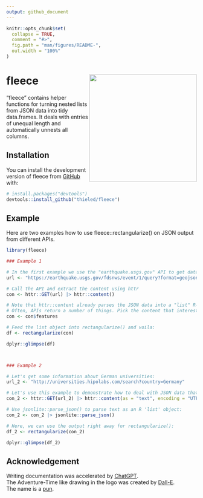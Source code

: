 ```yaml
---
output: github_document
---
```


<!-- README.md is generated from README.Rmd. Please edit that file -->

```r
knitr::opts_chunk$set(
  collapse = TRUE,
  comment = "#>",
  fig.path = "man/figures/README-",
  out.width = "100%"
)
```

# fleece <img src="man/figures/logo.png" align="right" height="284" />

<!-- badges: start -->
<!-- badges: end -->

"fleece" contains helper functions for turning nested lists from JSON data into tidy data.frames. 
It deals with entries of unequal length and automatically unnests all columns.


## Installation

You can install the development version of fleece from [GitHub](https://github.com/) with:

``` r
# install.packages("devtools")
devtools::install_github("thieled/fleece")
```

## Example

Here are two examples how to use fleece::rectangularize() on JSON output from different APIs.  

```r

library(fleece)

### Example 1

# In the first example we use the "earthquake.usgs.gov" API to get data about some earthquakes:
url <- "https://earthquake.usgs.gov/fdsnws/event/1/query?format=geojson&starttime=2023-03-01&endtime=2023-03-02&minmagnitude=5"

# Call the API and extract the content using httr
con <- httr::GET(url) |> httr::content()

# Note that httr::content already parses the JSON data into a "list" R-object.
# Often, APIs return a number of things. Pick the content that interests you:
con <- con$features

# Feed the list object into rectangularize() and voila:
df <- rectangularize(con)

dplyr::glimpse(df)



### Example 2

# Let's get some information about German universities:
url_2 <- "http://universities.hipolabs.com/search?country=Germany"

# Let's use this example to demonstrate how to deal with JSON data that is plain text:
con_2 <- httr::GET(url_2) |> httr::content(as = "text", encoding = "UTF-8") 

# Use jsonlite::parse_json() to parse text as an R 'list' object:
con_2 <- con_2 |> jsonlite::parse_json()

# Here, we can use the output right away for rectangularize():
df_2 <- rectangularize(con_2)

dplyr::glimpse(df_2)

```

## Acknowledgement

Writing documentation was accelerated by [ChatGPT](https://chat.openai.com/).  
The Adventure-Time like drawing in the logo was created by [Dall-E](https://openai.com/dall-e-2).  
The name is a [pun](https://en.wikipedia.org/wiki/Golden_Fleece). 
